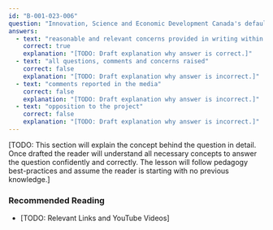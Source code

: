 ```yaml
---
id: "B-001-023-006"
question: "Innovation, Science and Economic Development Canada's default public consultation process for antenna systems requires proponents to address:"
answers:
  - text: "reasonable and relevant concerns provided in writing within the 30-day public comment period"
    correct: true
    explanation: "[TODO: Draft explanation why answer is correct.]"
  - text: "all questions, comments and concerns raised"
    correct: false
    explanation: "[TODO: Draft explanation why answer is incorrect.]"
  - text: "comments reported in the media"
    correct: false
    explanation: "[TODO: Draft explanation why answer is incorrect.]"
  - text: "opposition to the project"
    correct: false
    explanation: "[TODO: Draft explanation why answer is incorrect.]"
---
```


[TODO: This section will explain the concept behind the question in detail. Once drafted the reader will understand all necessary concepts to answer the question confidently and correctly. The lesson will follow pedagogy best-practices and assume the reader is starting with no previous knowledge.]

### Recommended Reading

- [TODO: Relevant Links and YouTube Videos]
